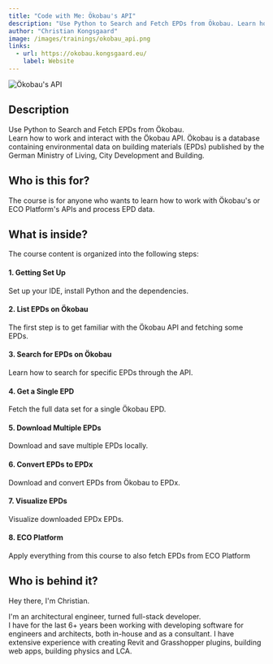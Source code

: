 ```yaml
---
title: "Code with Me: Ökobau's API"
description: "Use Python to Search and Fetch EPDs from Ökobau. Learn how to work and interact with the Ökobau API."
author: "Christian Kongsgaard"
image: /images/trainings/okobau_api.png
links:
  - url: https://okobau.kongsgaard.eu/
    label: Website
---
```


![Ökobau's API](/images/trainings/okobau_api.png)

## Description

Use Python to Search and Fetch EPDs from Ökobau. \
Learn how to work and interact with the Ökobau API.
Ökobau is a database containing environmental data on building materials (EPDs) published by the German Ministry of
Living, City Development and Building.

## Who is this for?

The course is for anyone who wants to learn how to work with Ökobau's or ECO Platform's APIs and process EPD data.

## What is inside?

The course content is organized into the following steps:

#### 1. Getting Set Up

Set up your IDE, install Python and the dependencies.

#### 2. List EPDs on Ökobau

The first step is to get familiar with the Ökobau API and fetching some EPDs.

#### 3. Search for EPDs on Ökobau

Learn how to search for specific EPDs through the API.

#### 4. Get a Single EPD

Fetch the full data set for a single Ökobau EPD.

#### 5. Download Multiple EPDs

Download and save multiple EPDs locally.

#### 6. Convert EPDs to EPDx

Download and convert EPDs from Ökobau to EPDx.

#### 7. Visualize EPDs

Visualize downloaded EPDx EPDs.

#### 8. ECO Platform

Apply everything from this course to also fetch EPDs from ECO Platform

## Who is behind it?

Hey there, I'm Christian.

I'm an architectural engineer, turned full-stack developer. \
I have for the last 6+ years been working with developing software for engineers and architects, both in-house and as
a consultant. I have extensive experience with creating Revit and Grasshopper plugins, building web apps, building
physics and LCA.
